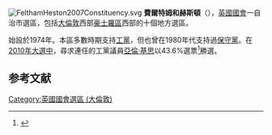 {{NoteTA|G1=UK Places}}[[File:FelthamHeston2007Constituency.svg|right]]
'''費爾特姆和赫斯頓'''（{{lang-en|Feltham and Heston}}），[[英國|英國]][[英國國會|國會]]一自治市選區，包括[[大倫敦|大倫敦]]西部[[豪士羅區|豪士羅區]]西部的十個地方選區。

始設於1974年。本區多數時期支持[[工黨_(英國)|工黨]]，但也曾在1980年代支持過[[保守黨_(英國)|保守黨]]。在[[2010年英國大選|2010年大選中]]，尋求連任的工黨議員[[亞倫·基思|亞倫·基思]]以43.6%選票<ref name="">{{cite news
|publisher=[[英國廣播公司|英國廣播公司]]
|date=2010年5月7日
|title=Election 2010/Constituency/Feltham & Heston
|url=http://news.bbc.co.uk/1/shared/election2010/results/constituency/b73.stm
|accessdate=2010年10月15日
|archive-date=2017年9月2日
|archive-url=https://web.archive.org/web/20170902132017/http://news.bbc.co.uk/1/shared/election2010/results/constituency/b73.stm
|dead-url=no
}}</ref>勝選。
==参考文献==
<div class="references-small">
<references><references/>
</div>

{{DEFAULTSORT:Feltham and Heston (UK Parliament constituency)}}
{{英國國會選區 (倫敦)}}
[[Category:英國國會選區_(大倫敦)|Category:英國國會選區 (大倫敦)]]